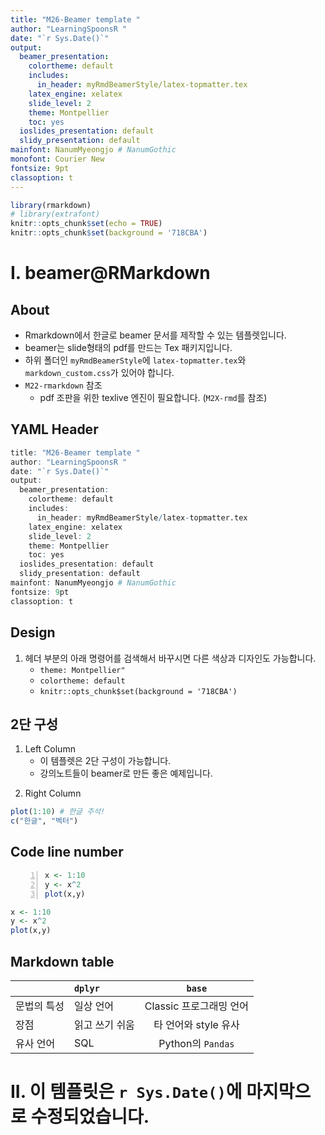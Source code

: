 ```yaml
---
title: "M26-Beamer template "  
author: "LearningSpoonsR "
date: "`r Sys.Date()`"  
output:
  beamer_presentation:
    colortheme: default
    includes:
      in_header: myRmdBeamerStyle/latex-topmatter.tex
    latex_engine: xelatex
    slide_level: 2  
    theme: Montpellier
    toc: yes
  ioslides_presentation: default
  slidy_presentation: default
mainfont: NanumMyeongjo # NanumGothic  
monofont: Courier New
fontsize: 9pt
classoption: t
---  
```


```r
library(rmarkdown)
# library(extrafont)
knitr::opts_chunk$set(echo = TRUE)
knitr::opts_chunk$set(background = '718CBA')
```

# I. beamer@RMarkdown

## About  

+ Rmarkdown에서 한글로 beamer 문서를 제작할 수 있는 템플렛입니다.        
+ beamer는 slide형태의 pdf를 만드는 Tex 패키지입니다. 
+ 하위 폴더인 `myRmdBeamerStyle`에 `latex-topmatter.tex`와 `markdown_custom.css`가 있어야 합니다.    
+ `M22-rmarkdown` 참조       
    + pdf 조판을 위한 texlive 엔진이 필요합니다. (`M2X-rmd`를 참조)  \br

## YAML Header  

```r
title: "M26-Beamer template "  
author: "LearningSpoonsR "
date: "`r Sys.Date()`"  
output:
  beamer_presentation:
    colortheme: default
    includes:
      in_header: myRmdBeamerStyle/latex-topmatter.tex
    latex_engine: xelatex
    slide_level: 2  
    theme: Montpellier
    toc: yes
  ioslides_presentation: default
  slidy_presentation: default
mainfont: NanumMyeongjo # NanumGothic  
fontsize: 9pt
classoption: t
```  

## Design  

1. 헤더 부분의 아래 명령어를 검색해서 바꾸시면 다른 색상과 디자인도 가능합니다.  
    + `theme: Montpellier"`
    + `colortheme: default`
    + `knitr::opts_chunk$set(background = '718CBA')`   
  
## 2단 구성  

\lc  

1. Left Column   
    + 이 템플렛은 2단 구성이 가능합니다.  \br  
    + 강의노트들이 beamer로 만든 좋은 예제입니다.  

\rc 

2. Right Column   

```r
plot(1:10) # 한글 주석! 
c("한글", "벡터")  
```
  
\ec  
  
## Code line number   
  
```{#numCode .R .numberLines}
x <- 1:10
y <- x^2
plot(x,y)
```   

```r
x <- 1:10
y <- x^2
plot(x,y)
```  

## Markdown table  

|            | `dplyr`        | `base`                  |
|------------|:---------------|:-----------------------:|  
|문법의 특성 | 일상 언어      | Classic 프로그래밍 언어 | 
|장점        | 읽고 쓰기 쉬움 | 타 언어와 style 유사    | 
|유사 언어   | SQL            | Python의 `Pandas`       |




# II. 이 템플릿은 `r Sys.Date()`에 마지막으로 수정되었습니다.


